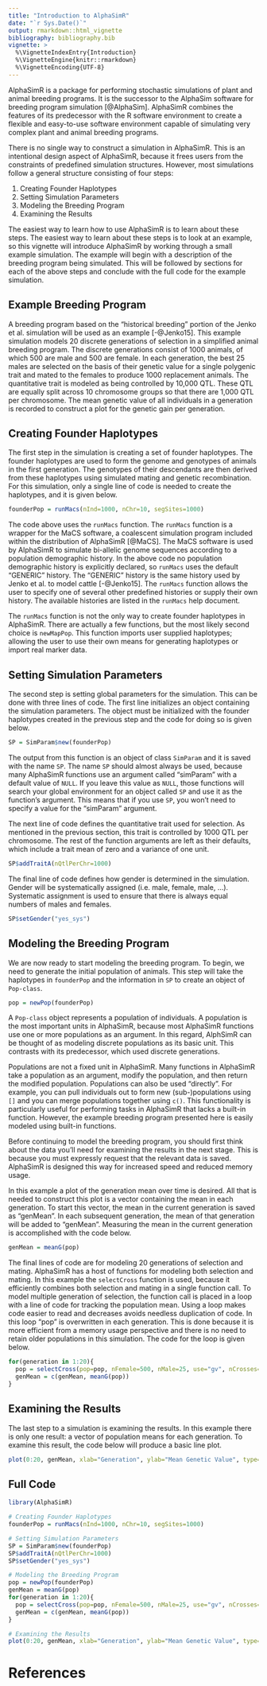```yaml
---
title: "Introduction to AlphaSimR"
date: "`r Sys.Date()`"
output: rmarkdown::html_vignette
bibliography: bibliography.bib
vignette: >
  %\VignetteIndexEntry{Introduction}
  %\VignetteEngine{knitr::rmarkdown}
  %\VignetteEncoding{UTF-8}
---
```


AlphaSimR is a package for performing stochastic simulations of plant and animal breeding programs. It is the successor to the AlphaSim software for breeding program simulation [@AlphaSim]. AlphaSimR combines the features of its predecessor with the R software environment to create a flexible and easy-to-use software environment capable of simulating very complex plant and animal breeding programs.

There is no single way to construct a simulation in AlphaSimR. This is an intentional design aspect of AlphaSimR, because it frees users from the constraints of predefined simulation structures. However, most simulations follow a general structure consisting of four steps:

1. Creating Founder Haplotypes
2. Setting Simulation Parameters
3. Modeling the Breeding Program
4. Examining the Results

The easiest way to learn how to use AlphaSimR is to learn about these steps. The easiest way to learn about these steps is to look at an example, so this vignette will introduce AlphaSimR by working through a small example simulation. The example will begin with a description of the breeding program being simulated. This will be followed by sections for each of the above steps and conclude with the full code for the example simulation. 

## Example Breeding Program

A breeding program based on the "historical breeding" portion of the Jenko et al. simulation will be used as an example [-@Jenko15]. This example simulation models 20 discrete generations of selection in a simplified animal breeding program. The discrete generations consist of 1000 animals, of which 500 are male and 500 are female. In each generation, the best 25 males are selected on the basis of their genetic value for a single polygenic trait and mated to the females to produce 1000 replacement animals. The quantitative trait is modeled as being controlled by 10,000 QTL. These QTL are equally split across 10 chromosome groups so that there are 1,000 QTL per chromosome. The mean genetic value of all individuals in a generation is recorded to construct a plot for the genetic gain per generation.

## Creating Founder Haplotypes

The first step in the simulation is creating a set of founder haplotypes. The founder haplotypes are used to form the genome and genotypes of animals in the first generation. The genotypes of their descendants are then derived from these haplotypes using simulated mating and genetic recombination. For this simulation, only a single line of code is needed to create the haplotypes, and it is given below.

```r
founderPop = runMacs(nInd=1000, nChr=10, segSites=1000)
```

The code above uses the `runMacs` function. The `runMacs` function is a wrapper for the MaCS software, a coalescent simulation program included within the distribution of AlphaSimR [@MaCS]. The MaCS software is used by AlphaSimR to simulate bi-allelic genome sequences according to a population demographic history. In the above code no population demographic history is explicitly declared, so `runMacs` uses the default “GENERIC” history. The “GENERIC” history is the same history used by Jenko et al. to model cattle [-@Jenko15]. The `runMacs` function allows the user to specify one of several other predefined histories or supply their own history. The available histories are listed in the `runMacs` help document.

The `runMacs` function is not the only way to create founder haplotypes in AlphaSimR. There are actually a few functions, but the most likely second choice is `newMapPop`. This function imports user supplied haplotypes; allowing the user to use their own means for generating haplotypes or import real marker data. 

## Setting Simulation Parameters

The second step is setting global parameters for the simulation. This can be done with three lines of code. The first line initializes an object containing the simulation parameters. The object must be initialized with the founder haplotypes created in the previous step and the code for doing so is given below.

```r
SP = SimParam$new(founderPop)
```

The output from this function is an object of class `SimParam` and it is saved with the name `SP`. The name `SP` should almost always be used, because many AlphaSimR functions use an argument called "simParam" with a default value of `NULL`. If you leave this value as `NULL`, those functions will search your global environment for an object called `SP` and use it as the function's argument. This means that if you use `SP`, you won't need to specify a value for the "simParam" argument.

The next line of code defines the quantitative trait used for selection. As mentioned in the previous section, this trait is controlled by 1000 QTL per chromosome. The rest of the function arguments are left as their defaults, which include a trait mean of zero and a variance of one unit.

```r
SP$addTraitA(nQtlPerChr=1000)
```

The final line of code defines how gender is determined in the simulation. Gender will be systematically assigned (i.e. male, female, male, ...). Systematic assignment is used to ensure that there is always equal numbers of males and females.

```r
SP$setGender("yes_sys")
```

## Modeling the Breeding Program

We are now ready to start modeling the breeding program. To begin, we need to generate the initial population of animals. This step will take the haplotypes in `founderPop` and the information in `SP` to create an object of `Pop-class`. 

```r
pop = newPop(founderPop)
```
A `Pop-class` object represents a population of individuals. A population is the most important units in AlphaSimR, because most AlphaSimR functions use one or more populations as an argument. In this regard, AlphSimR can be thought of as modeling discrete populations as its basic unit. This contrasts with its predecessor, which used discrete generations. 

Populations are not a fixed unit in AlphaSimR. Many functions in AlphaSimR take a population as an argument, modify the population, and then return the modified population. Populations can also be used "directly". For example, you can pull individuals out to form new (sub-)populations using `[]` and you can merge populations together using `c()`. This functionality is particularly useful for performing tasks in AlphaSimR that lacks a built-in function. However, the example breeding program presented here is easily modeled using built-in functions. 

Before continuing to model the breeding program, you should first think about the data you’ll need for examining the results in the next stage. This is because you must expressly request that the relevant data is saved. AlphaSimR is designed this way for increased speed and reduced memory usage. 

In this example a plot of the generation mean over time is desired. All that is needed to construct this plot is a vector containing the mean in each generation. To start this vector, the mean in the current generation is saved as “genMean”. In each subsequent generation, the mean of that generation will be added to “genMean”. Measuring the mean in the current generation is accomplished with the code below.  

```r
genMean = meanG(pop)
```

The final lines of code are for modeling 20 generations of selection and mating. AlphaSimR has a host of functions for modeling both selection and mating. In this example the `selectCross` function is used, because it efficiently combines both selection and mating in a single function call. To model multiple generation of selection, the function call is placed in a loop with a line of code for tracking the population mean. Using a loop makes code easier to read and decreases avoids needless duplication of code. In this loop “pop” is overwritten in each generation. This is done because it is more efficient from a memory usage perspective and there is no need to retain older populations in this simulation. The code for the loop is given below.

```r
for(generation in 1:20){
  pop = selectCross(pop=pop, nFemale=500, nMale=25, use="gv", nCrosses=1000)
  genMean = c(genMean, meanG(pop))
}
```

## Examining the Results

The last step to a simulation is examining the results. In this example there is only one result: a vector of population means for each generation. To examine this result, the code below will produce a basic line plot.

```r
plot(0:20, genMean, xlab="Generation", ylab="Mean Genetic Value", type="l")
```


## Full Code

```r
library(AlphaSimR)

# Creating Founder Haplotypes
founderPop = runMacs(nInd=1000, nChr=10, segSites=1000)

# Setting Simulation Parameters
SP = SimParam$new(founderPop)
SP$addTraitA(nQtlPerChr=1000)
SP$setGender("yes_sys")

# Modeling the Breeding Program
pop = newPop(founderPop)
genMean = meanG(pop)
for(generation in 1:20){
  pop = selectCross(pop=pop, nFemale=500, nMale=25, use="gv", nCrosses=1000)
  genMean = c(genMean, meanG(pop))
}

# Examining the Results
plot(0:20, genMean, xlab="Generation", ylab="Mean Genetic Value", type="l")
```

# References

